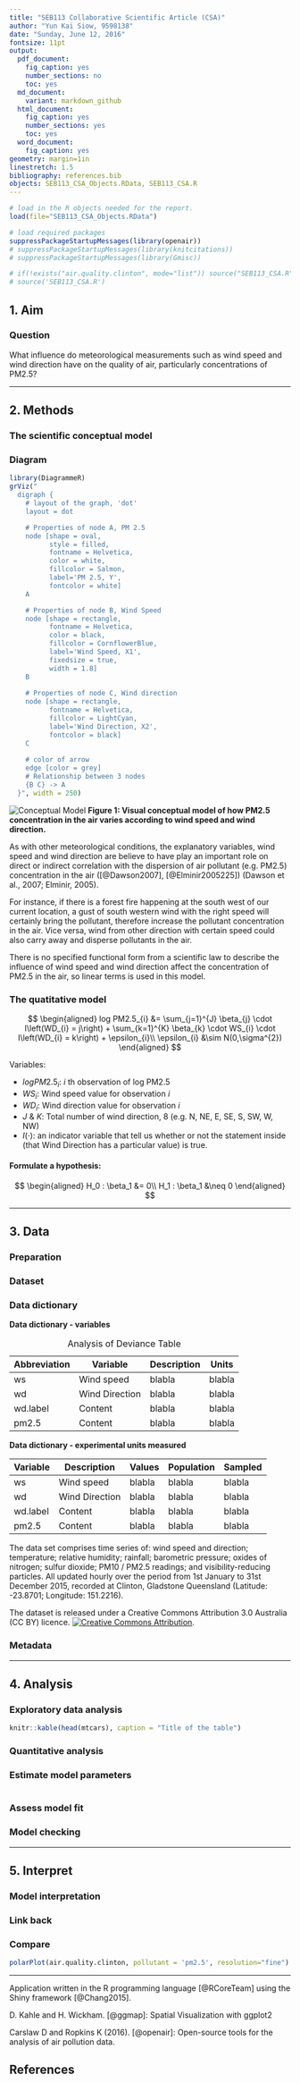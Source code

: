 ```yaml
---
title: "SEB113 Collaborative Scientific Article (CSA)"
author: "Yun Kai Siow, 9598138"
date: "Sunday, June 12, 2016"
fontsize: 11pt
output:
  pdf_document:
    fig_caption: yes
    number_sections: no
    toc: yes
  md_document:
    variant: markdown_github
  html_document:
    fig_caption: yes
    number_sections: yes
    toc: yes
  word_document:
    fig_caption: yes
geometry: margin=1in
linestretch: 1.5 
bibliography: references.bib
objects: SEB113_CSA_Objects.RData, SEB113_CSA.R
---
```


```r
# load in the R objects needed for the report.
load(file="SEB113_CSA_Objects.RData")

# load required packages
suppressPackageStartupMessages(library(openair))
# suppressPackageStartupMessages(library(knitcitations))
# suppressPackageStartupMessages(library(Gmisc))
```

```r
# if(!exists("air.quality.clinton", mode="list")) source("SEB113_CSA.R")
# source('SEB113_CSA.R')
```

## 1. Aim {-}
<!-- 0.5 pp -->
<!-- Criterion: Question, need and context -->
<!-- 7: Clear and compelling statement of the question, that is very strongly connected to the need and the context. -->
### Question
<!-- What is the scientific question being addressed? (1-2 sentences) Provide a concise statement of it. -->
What influence do meteorological measurements such as wind speed and wind direction have on the quality of air, particularly concentrations of PM2.5?

***
## 2. Methods {-}
<!-- 1-2 pp, may include diagrams -->
<!-- Criterion: Scientific conceptual model and quantitative model, linked to data -->
<!-- 7: Concise and logical presentation of models, with excellent visual presentations that add insight, followed by explicit and well-defined linkage to measurements and design. -->
### The scientific conceptual model
<!-- Is there a general theory being tested in a specific situation? Or is this a pioneering analysis? -->


### Diagram
<!-- Draw a conceptual model diagram showing how your variables of interest are related. Write a brief description (2-4 sentences) of how and why you believe the explanatory variables may influence the response variable (cite any publications you use). -->
```r
library(DiagrammeR)
grViz("
  digraph {
    # layout of the graph, 'dot'
    layout = dot

    # Properties of node A, PM 2.5
    node [shape = oval,
          style = filled,
          fontname = Helvetica,
          color = white,
          fillcolor = Salmon,
          label='PM 2.5, Y',
          fontcolor = white]
    A

    # Properties of node B, Wind Speed
    node [shape = rectangle,
          fontname = Helvetica,
          color = black,
          fillcolor = CornflowerBlue,
          label='Wind Speed, X1',
          fixedsize = true, 
          width = 1.8]
    B
    
    # Properties of node C, Wind direction
    node [shape = rectangle,
          fontname = Helvetica,
          fillcolor = LightCyan,
          label='Wind Direction, X2',
          fontcolor = black]
    C
    
    # color of arrow
    edge [color = grey]
    # Relationship between 3 nodes
    {B C} -> A 
  }", width = 250)
```

![Conceptual Model](Conceptual_Model.jpg)
**Figure 1: Visual conceptual model of how PM2.5 concentration in the air varies according to wind speed and wind direction.**


As with other meteorological conditions, the explanatory variables, wind speed and wind direction are believe to have play an important role on direct or indirect correlation with the dispersion of air pollutant (e.g. PM2.5) concentration in the air ([@Dawson2007], [@Elminir2005225]) (Dawson et al., 2007; Elminir, 2005). 

For instance, if there is a forest fire happening at the south west of our current location, a gust of south western wind with the right speed will certainly bring the pollutant, therefore increase the pollutant concentration in the air. Vice versa, wind from other direction with certain speed could also carry away and disperse pollutants in the air.

There is no specified functional form from a scientific law to describe the influence of wind speed and wind direction affect the concentration of PM2.5 in the air, so linear terms is used in this model.




### The quatitative model
<!-- Specify how each element of the scientific conceptual model is to be quantified, whether it is a variable or fixed in the experiment. Express the model in words and in an equation. Use the model as a basis for selecting the measurements and the experimental design. Provide a clear statement of the quantitative methods to be used. -->

$$
\begin{aligned}
  log PM2.5_{i} &= \sum_{j=1}^{J} \beta_{j} \cdot I\left(WD_{i} = j\right) + \sum_{k=1}^{K} \beta_{k} \cdot WS_{i} \cdot I\left(WD_{i} = k\right) + \epsilon_{i}\\
  \epsilon_{i} &\sim N(0,\sigma^{2})
\end{aligned}
$$

Variables:

- $log PM2.5_{i}$: $i$ th observation of log PM2.5
- $WS_{i}$: Wind speed value for observation $i$
- $WD_{i}$: Wind direction value for observation $i$
- $J$ & $K$: Total number of wind direction, 8 (e.g. N, NE, E, SE, S, SW, W, NW)
- $I\left(\cdot\right)$: an indicator variable that tell us whether or not the statement inside (that Wind Direction has a particular value) is true.


#### Formulate a hypothesis:
$$
\begin{aligned}
H_0 : \beta_1 &= 0\\
H_1 : \beta_1 &\neq 0
\end{aligned}
$$  


***
## 3. Data {-}
<!-- CSV file -->
<!-- <1 pp for data in article -->
<!-- remainder up to 3 pages -->
<!-- Criterion: Effective reporting of data -->
<!-- 7: Comprehensive, accurate and ethical reporting of data, data dictionary and metadata. Excellent visualizations and other exploratory data analysis have been used. -->
### Preparation
<!-- for analysis. eg transformation of variables, how outliers were treated, adjusting by an offset, or focusing on part of the data (<1 pp) -->


### Dataset
<!-- included in a separate file in CSV format (must contain all data). Also include R code for reading data in. An extract of data should be included in the article (up to 1 pp); -->


### Data dictionary
<!-- list each variable, a description, units, permissible range and any transformation required; -->
**Data dictionary - variables**

Abbreviation  | Variable  | Description | Units
------------- | ------------- | ------------- | -------------
ws  | Wind speed  | blabla  | blabla
wd  | Wind Direction  | blabla  | blabla
wd.label | Content  | blabla  | blabla
pm2.5 | Content  | blabla  | blabla

Table: Analysis of Deviance Table

**Data dictionary - experimental units measured**

Variable  | Description  | Values | Population | Sampled
------------- | ------------- | ------------- | ------------- | -------------
ws  | Wind speed  | blabla  | blabla  | blabla
wd  | Wind Direction  | blabla  | blabla  | blabla
wd.label | Content  | blabla  | blabla  | blabla
pm2.5 | Content  | blabla  | blabla  | blabla


The data set comprises time series of: wind speed and direction; temperature; relative humidity; rainfall; barometric pressure; oxides of nitrogen; sulfur dioxide; PM10 / PM2.5 readings; and visibility-reducing particles. 
All updated hourly over the period from 1st January to 31st December 2015, recorded at Clinton, Gladstone Queensland (Latitude: -23.8701; Longitude: 151.2216).

The dataset is released under a Creative Commons Attribution 3.0 Australia (CC BY) licence.
[![Creative Commons Attribution](https://www.qld.gov.au/assets/v2/images/licences/by-80x15.png)](https://creativecommons.org/licenses/by/3.0/au/).


### Metadata 
<!-- including source (custodian), experimental design and accuracy. -->

***
## 4. Analysis {-}
<!-- ~3 pp -->
<!-- Criterion: Quantitative methods for data analysis -->
<!-- 7: Highly skilful, appropriate application of quantitative methods. -->
### Exploratory data analysis
<!-- Numerical and graphical summary of data prior to quantitative analysis. Include histograms of key variables (1-2 pp). -->

```r
knitr::kable(head(mtcars), caption = "Title of the table")
```




### Quantitative analysis 
<!-- A large component of the report that, similar to the Problem-Solving tasks, provides working behind the Quantitative Methods. It is crucial that output (graphical or otherwise) from R is included then cited in text (2-4pp).  -->



### Estimate model parameters
<!-- Provide estimates together with confidence intervals and relevant hypothesis tests. Include Rcode used. -->





```r

```


### Assess model fit
<!-- Use a goodness-of-fit statistic or other suitable measure -->

<!-- Own Note -->
<!-- r2  -->




### Model checking
<!-- Are modelling assumptions upheld or violated? (1 para) -->
<!-- IMPERATIVE: NO DUMPING OF OUTPUT! All figures and other outputs from software must be referenced in the text (summary and highlights). -->


<!-- Own Note -->
<!-- Residual checking such as: qqplot, homo plot, residual histograms, anova  -->





***
## 5. Interpret {-}
<!-- ~1 pp -->
<!-- Criterion: Interpretation of analyses, linked to Aims and Methods. -->
<!-- 7: Thorough and insightful interpretation of Quantitative analyses, which is very strongly connected to the Aims and Methods. -->
### Model interpretation
<!-- Provide a plain English interpretation that gives a holistic (overall) view of the results (1-3 paragraphs). -->




### Link back 
<!-- to the Question: provide a plain English interpretation of the model and what it means, in terms of the original question (1-2 sentences). -->




### Compare
<!-- to other relevant findings -->





```r
polarPlot(air.quality.clinton, pollutant = 'pm2.5', resolution="fine")
```


***


<!-- ############################################ -->


Application written in the R programming language [@RCoreTeam] using the Shiny framework [@Chang2015].

D. Kahle and H. Wickham. [@ggmap]: Spatial Visualization with ggplot2

Carslaw D and Ropkins K (2016). [@openair]: Open-source tools for the analysis of air
pollution data.

\newpage
## References

